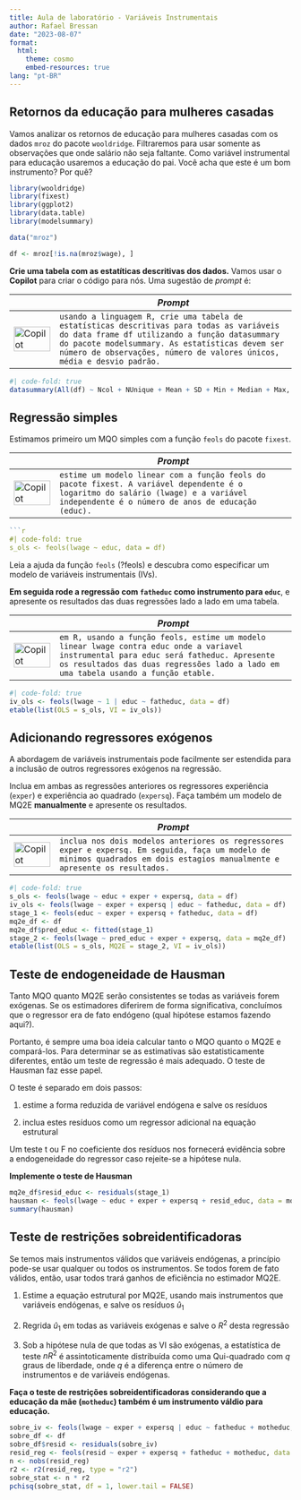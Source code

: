 ```yaml
---
title: Aula de laboratório - Variáveis Instrumentais
author: Rafael Bressan
date: "2023-08-07"
format: 
  html:
    theme: cosmo
    embed-resources: true
lang: "pt-BR"
---
```


## Retornos da educação para mulheres casadas

Vamos analizar os retornos de educação para mulheres casadas com os dados 
`mroz` do pacote `wooldridge`. Filtraremos para usar somente as observações
que onde salário não seja faltante. Como variável instrumental para educação
usaremos a educação do pai. Você acha que este é um bom instrumento? Por quê?

```r
library(wooldridge)
library(fixest)
library(ggplot2)
library(data.table)
library(modelsummary)
```

```r
data("mroz")

df <- mroz[!is.na(mroz$wage), ]
```

**Crie uma tabela com as estatíticas descritivas dos dados.** Vamos usar o **Copilot** para criar o código para nós. Uma sugestão de *prompt* é:

| | *Prompt* |
|-|-----|
| ![Copilot](img/copilot-logo.png){width=100%} | `usando a linguagem R, crie uma tabela de estatísticas descritivas para todas as variáveis do data frame df utilizando a função datasummary do pacote modelsummary. As estatísticas devem ser número de observações, número de valores únicos, média e desvio padrão.`| 

```r
#| code-fold: true
datasummary(All(df) ~ Ncol + NUnique + Mean + SD + Min + Median + Max, data = df)
```

## Regressão simples

Estimamos primeiro um MQO simples com a função `feols` do pacote `fixest`.

| | *Prompt* |
|-|-----|
| ![Copilot](img/copilot-logo.png){width=100%} | `estime um modelo linear com a função feols do pacote fixest. A variável dependente é o logaritmo do salário (lwage) e a variável independente é o número de anos de educação (educ).`| 

```r

```r
#| code-fold: true
s_ols <- feols(lwage ~ educ, data = df) 
```

Leia a ajuda da função `feols` (?feols) e descubra como especificar um 
modelo de variáveis instrumentais (IVs). 

**Em seguida rode a regressão com `fatheduc` como instrumento para `educ`**, e apresente os resultados das duas regressões lado a lado em uma tabela.

| | *Prompt* |
|-|-----|
| ![Copilot](img/copilot-logo.png){width=100%} | `em R, usando a função feols, estime um modelo linear lwage contra educ onde a variavel instrumental para educ será fatheduc. Apresente os resultados das duas regressões lado a lado em uma tabela usando a função etable.`|

```r
#| code-fold: true
iv_ols <- feols(lwage ~ 1 | educ ~ fatheduc, data = df)
etable(list(OLS = s_ols, VI = iv_ols))
```


## Adicionando regressores exógenos

A abordagem de variáveis instrumentais pode facilmente ser estendida para
a inclusão de outros regressores exógenos na regressão.

Inclua em ambas as regressões anteriores os regressores experiência (`exper`)
e experiência ao quadrado (`expersq`). Faça também um modelo de MQ2E
**manualmente** e apresente os resultados.

| | *Prompt* |
|-|-----|
| ![Copilot](img/copilot-logo.png){width=100%} | `inclua nos dois modelos anteriores os regressores exper e expersq. Em seguida, faça um modelo de minimos quadrados em dois estagios manualmente e apresente os resultados.`|



```r
#| code-fold: true
s_ols <- feols(lwage ~ educ + exper + expersq, data = df)
iv_ols <- feols(lwage ~ exper + expersq | educ ~ fatheduc, data = df)
stage_1 <- feols(educ ~ exper + expersq + fatheduc, data = df)
mq2e_df <- df
mq2e_df$pred_educ <- fitted(stage_1)
stage_2 <- feols(lwage ~ pred_educ + exper + expersq, data = mq2e_df)
etable(list(OLS = s_ols, MQ2E = stage_2, VI = iv_ols))
```

## Teste de endogeneidade de Hausman

Tanto MQO quanto MQ2E serão consistentes se todas as variáveis forem 
exógenas. Se os estimadores diferirem de forma significativa, concluímos
que o regressor era de fato endógeno (qual hipótese estamos fazendo aqui?).

Portanto, é sempre uma boa ideia calcular tanto o MQO quanto o MQ2E e 
compará-los. Para determinar se as estimativas são estatisticamente 
diferentes, então um teste de regressão é mais adequado. O teste de Hausman
faz esse papel.

O teste é separado em dois passos:

1. estime a forma reduzida de variável endógena e salve os resíduos

1. inclua estes resíduos como um regressor adicional na equação estrutural

Um teste t ou F no coeficiente dos resíduos nos fornecerá evidência sobre a
endogeneidade do regressor caso rejeite-se a hipótese nula.

**Implemente o teste de Hausman**

```r
mq2e_df$resid_educ <- residuals(stage_1)
hausman <- feols(lwage ~ educ + exper + expersq + resid_educ, data = mq2e_df)
summary(hausman)
```

## Teste de restrições sobreidentificadoras

Se temos mais instrumentos válidos que variáveis endógenas, a princípio
pode-se usar qualquer ou todos os instrumentos. Se todos forem de fato 
válidos, então, usar todos trará ganhos de eficiência no estimador MQ2E.

1. Estime a equação estrutural por MQ2E, usando mais instrumentos que 
variáveis endógenas, e salve os resíduos $\hat u_1$

2. Regrida $\hat u_1$ em todas as variáveis exógenas e salve o $R^2$ desta 
regressão

3. Sob a hipótese nula de que todas as VI são exógenas, a estatística de teste 
$n R^2$ é assintoticamente distribuída como uma Qui-quadrado com $q$ graus de
liberdade, onde $q$ é a diferença entre o número de instrumentos e de 
variáveis endógenas.

**Faça o teste de restrições sobreidentificadoras considerando que a educação da mãe (`motheduc`) também é um instrumento váldio para educação.**

```r
sobre_iv <- feols(lwage ~ exper + expersq | educ ~ fatheduc + motheduc, data = df)
sobre_df <- df
sobre_df$resid <- residuals(sobre_iv)
resid_reg <- feols(resid ~ exper + expersq + fatheduc + motheduc, data = sobre_df)
n <- nobs(resid_reg)
r2 <- r2(resid_reg, type = "r2")
sobre_stat <- n * r2
pchisq(sobre_stat, df = 1, lower.tail = FALSE)
```
